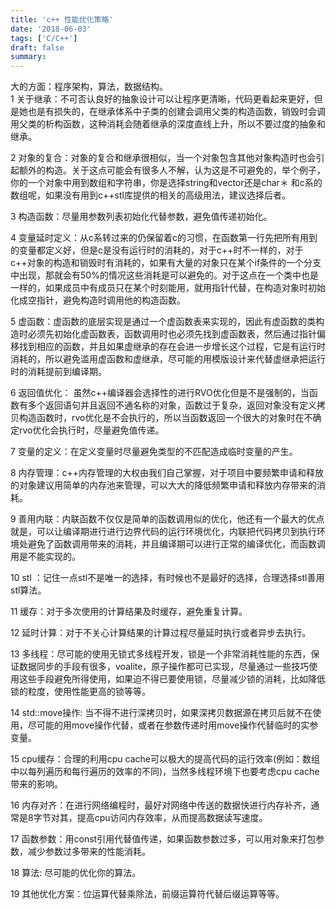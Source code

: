 ```yaml
---
title: 'c++ 性能优化策略'
date: '2018-06-03'
tags: ['C/C++']
draft: false
summary: 
---
```


大的方面：程序架构，算法，数据结构。  
1 关于继承：不可否认良好的抽象设计可以让程序更清晰，代码更看起来更好，但是她也是有损失的，在继承体系中子类的创建会调用父类的构造函数，销毁时会调用父类的析构函数，这种消耗会随着继承的深度直线上升，所以不要过度的抽象和继承。

2 对象的复合：对象的复合和继承很相似，当一个对象包含其他对象构造时也会引起额外的构造。关于这点可能会有很多人不解，认为这是不可避免的，举个例子，你的一个对象中用到数组和字符串，你是选择string和vector还是char＊ 和c系的数组呢，如果没有用到c++stl库提供的相关的高级用法，建议选择后者。

3 构造函数：尽量用参数列表初始化代替参数，避免值传递初始化。

4 变量延时定义：从c系转过来的仍保留着c的习惯，在函数第一行先把所有用到的变量都定义好，但是c是没有运行时的消耗的，对于c++时不一样的，对于c++对象的构造和销毁时有消耗的，如果有大量的对象只在某个if条件的一个分支中出现，那就会有50%的情况这些消耗是可以避免的。对于这点在一个类中也是一样的，如果成员中有成员只在某个时刻能用，就用指针代替，在构造对象时初始化成空指针，避免构造时调用他的构造函数。

5 虚函数：虚函数的底层实现是通过一个虚函数表来实现的，因此有虚函数的类构造时必须先初始化虚函数表，函数调用时也必须先找到虚函数表，然后通过指针偏移找到相应的函数，并且如果虚继承的存在会进一步增长这个过程，它是有运行时消耗的，所以避免滥用虚函数和虚继承，尽可能的用模版设计来代替虚继承把运行时的消耗提前到编译期。

6 返回值优化： 虽然c++编译器会选择性的进行RVO优化但是不是强制的，当函数有多个返回语句并且返回不通名称的对象，函数过于复杂，返回对象没有定义拷贝构造函数时，rvo优化是不会执行的，所以当函数返回一个很大的对象时在不确定rvo优化会执行时，尽量避免值传递。

7 变量的定义：在定义变量时尽量避免类型的不匹配造成临时变量的产生。

8 内存管理：c++内存管理的大权由我们自己掌握，对于项目中要频繁申请和释放的对象建议用简单的内存池来管理，可以大大的降低频繁申请和释放内存带来的消耗。

9 善用内联：内联函数不仅仅是简单的函数调用似的优化，他还有一个最大的优点就是，可以让编译期进行进行边界代码的运行环境优化，内联把代码拷贝到执行环境处避免了函数调用带来的消耗，并且编译期可以进行正常的编译优化，而函数调用是不能实现的。

10 stl ：记住一点stl不是唯一的选择，有时候也不是最好的选择，合理选择stl善用stl算法。

11 缓存：对于多次使用的计算结果及时缓存，避免重复计算。

12 延时计算：对于不关心计算结果的计算过程尽量延时执行或者异步去执行。

13 多线程：尽可能的使用无锁式多线程开发，锁是一个非常消耗性能的东西，保证数据同步的手段有很多，voalite，原子操作都可已实现，尽量通过一些技巧使用这些手段避免所得使用，如果迫不得已要使用锁，尽量减少锁的消耗，比如降低锁的粒度，使用性能更高的锁等等。

14 std::move操作: 当不得不进行深拷贝时，如果深拷贝数据源在拷贝后就不在使用，尽可能的用move操作代替，或者在参数传递时用move操作代替临时的实参变量。

15 cpu缓存：合理的利用cpu cache可以极大的提高代码的运行效率(例如：数组中以每列遍历和每行遍历的效率的不同)，当然多线程环境下也要考虑cpu cache带来的影响。

16 内存对齐：在进行网络编程时，最好对网络中传送的数据快进行内存补齐，通常是8字节对其，提高cpu访问内存效率，从而提高数据读写速度。

17 函数参数：用const引用代替值传递，如果函数参数过多，可以用对象来打包参数，减少参数过多带来的性能消耗。

18 算法: 尽可能的优化你的算法。

19 其他优化方案：位运算代替乘除法，前缀运算符代替后缀运算等等。